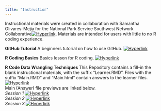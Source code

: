 ```yaml
---
title: "Instruction"
---
```


Instructional materials were created in collaboration with Samantha Olivares-Mejia for the National Park Service Southwest Network Collaborative[![Hyperlink](Link.png)](https://www.nps.gov/im/chdn/swnc.htm). Materials are intended for users with little to no R coding experience. 

**GitHub Tutorial**
A beginners tutorial on how to use GitHub.
[![Hyperlink](Link.png)](https://htmlpreview.github.io/?https://github.com/sam-olivares-mejia/SWNC_2_Learning_Github/blob/main/Github_Basics.html)

**R Coding Basics**
Basics lesson for R coding.
[![Hyperlink](Link.png)](https://htmlpreview.github.io/?https://github.com/LauraFalk/R_Teaching/blob/main/Week_1_Basics.html)

**R Code Data Wrangling Techniques**
This Repository contains a fill-in the blank instructional materials, with the suffix "Learner.RMD". Files with the suffix "Main.RMD" and "Main.html" contain answers to the learner files.
  [![Hyperlink](Link.png)](https://github.com/LauraFalk/SWNC_3_Data_Wrangling)<br>
Main (Answer) file previews are linked below.
<br>
*Session 1*
  [![Hyperlink](Link.png)](https://htmlpreview.github.io/?https://github.com/LauraFalk/SWNC_3_Data_Wrangling/blob/main/Data_Wrangling_Main.html)
<br>
*Session 2*
  [![Hyperlink](Link.png)](https://htmlpreview.github.io/?https://github.com/LauraFalk/SWNC_3_Data_Wrangling/blob/main/Data_Wrangling2_Main.Rmd)
  <br>
*Session 3*
  [![Hyperlink](Link.png)](https://htmlpreview.github.io/?https://github.com/LauraFalk/SWNC_3_Data_Wrangling/blob/main/Data_Wrangling3_Main.htmll)

